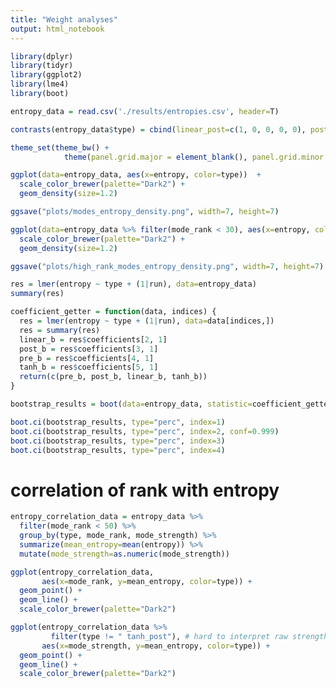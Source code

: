 ```yaml
---
title: "Weight analyses"
output: html_notebook
---
```

```r
library(dplyr)
library(tidyr)
library(ggplot2)
library(lme4)
library(boot)
```

```r
entropy_data = read.csv('./results/entropies.csv', header=T)
```

```r
contrasts(entropy_data$type) = cbind(linear_post=c(1, 0, 0, 0, 0), post=c(0, 1, 0, 0, 0), pre=c(0, 0, 1, 0, 0), tanh_post=c(0, 0, 0, 0, 1)) # make random the reference
```
 
```r
theme_set(theme_bw() +
            theme(panel.grid.major = element_blank(), panel.grid.minor = element_blank()))
```

```r
ggplot(data=entropy_data, aes(x=entropy, color=type))  +
  scale_color_brewer(palette="Dark2") +
  geom_density(size=1.2)
```
```r
ggsave("plots/modes_entropy_density.png", width=7, height=7)
```
 
```r
ggplot(data=entropy_data %>% filter(mode_rank < 30), aes(x=entropy, color=type))  +
  scale_color_brewer(palette="Dark2") +
  geom_density(size=1.2)
```
```r
ggsave("plots/high_rank_modes_entropy_density.png", width=7, height=7)
```

```r
res = lmer(entropy ~ type + (1|run), data=entropy_data)
summary(res)
```

```r
coefficient_getter = function(data, indices) {
  res = lmer(entropy ~ type + (1|run), data=data[indices,])
  res = summary(res)
  linear_b = res$coefficients[2, 1]
  post_b = res$coefficients[3, 1]
  pre_b = res$coefficients[4, 1]
  tanh_b = res$coefficients[5, 1]
  return(c(pre_b, post_b, linear_b, tanh_b))
}

```

```r
bootstrap_results = boot(data=entropy_data, statistic=coefficient_getter, R=5000)
```

```r
boot.ci(bootstrap_results, type="perc", index=1)
boot.ci(bootstrap_results, type="perc", index=2, conf=0.999)
boot.ci(bootstrap_results, type="perc", index=3)
boot.ci(bootstrap_results, type="perc", index=4)
```

# correlation of rank with entropy

```r
entropy_correlation_data = entropy_data %>%
  filter(mode_rank < 50) %>%
  group_by(type, mode_rank, mode_strength) %>%
  summarize(mean_entropy=mean(entropy)) %>%
  mutate(mode_strength=as.numeric(mode_strength))
```

```r
ggplot(entropy_correlation_data,
       aes(x=mode_rank, y=mean_entropy, color=type)) +
  geom_point() +
  geom_line() +
  scale_color_brewer(palette="Dark2")
```


```r
ggplot(entropy_correlation_data %>%
         filter(type != " tanh_post"), # hard to interpret raw strengths across non-linearities
       aes(x=mode_strength, y=mean_entropy, color=type)) +
  geom_point() +
  geom_line() +
  scale_color_brewer(palette="Dark2")
```